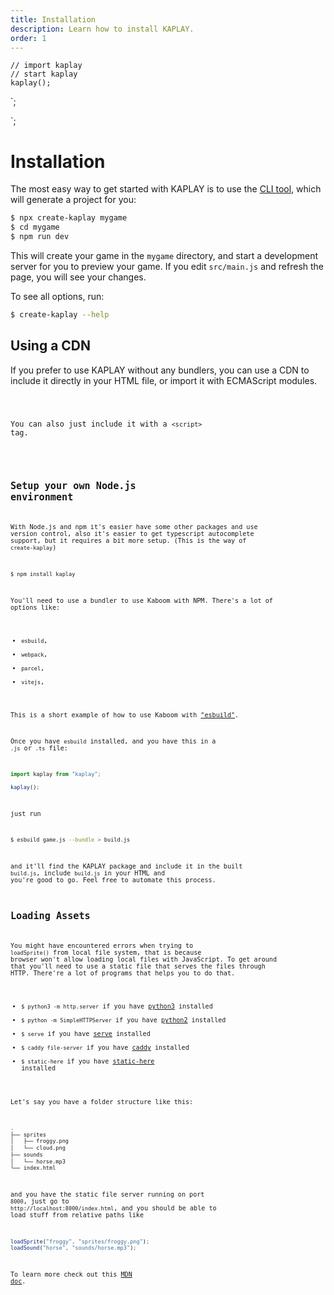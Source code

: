 ```yaml
---
title: Installation
description: Learn how to install KAPLAY.
order: 1
---
```



    // import kaplay
    // start kaplay
    kaplay();
</script>
`;

<script>
    kaplay();
</script>
`;

# Installation

The most easy way to get started with KAPLAY is to use the [CLI tool](https://www.npmjs.com/package/create-kaplay), which will generate a project for you:

```sh
$ npx create-kaplay mygame
$ cd mygame
$ npm run dev
```

This will create your game in the `mygame` directory, and start a development server for you to preview your game. If you edit `src/main.js` and refresh the page, you will see your changes.

To see all options, run:

```sh
$ create-kaplay --help
```

## Using a CDN

If you prefer to use KAPLAY without any bundlers, you can use a CDN to include it directly in your HTML file,
or import it with ECMAScript modules.

<Code code={ecmaImport} lang="html" />

You can also just include it with a `<script>` tag.

<Code code={jsImport} lang="html" />

## Setup your own Node.js environment

With Node.js and npm it's easier have some other packages and use version control, also it's easier to get typescript autocomplete support, but it requires a bit more setup. (This is the way of `create-kaplay`)

```sh
$ npm install kaplay
```

You'll need to use a bundler to use Kaboom with NPM. There's a lot of options like:

- `esbuild`,
- `webpack`,
- `parcel`,
- `vitejs`,

This is a short example of how to use Kaboom with ["esbuild"](https://esbuild.github.io/).

Once you have `esbuild` installed, and you have this in a `.js` or `.ts` file:

```js
import kaplay from "kaplay";

kaplay();
```

just run

```sh
$ esbuild game.js --bundle > build.js
```

and it'll find the KAPLAY package and include it in the built `build.js`, include `build.js` in your HTML and you're good to go. Feel free to automate this process.

## Loading Assets

You might have encountered errors when trying to `loadSprite()` from local file system, that is because browser won't allow loading local files with JavaScript. To get around that you'll need to use a static file that serves the files through HTTP. There're a lot of programs that helps you to do that.

- `$ python3 -m http.server` if you have [python3](https://www.python.org) installed
- `$ python -m SimpleHTTPServer` if you have [python2](https://www.python.org) installed
- `$ serve` if you have [serve](https://github.com/vercel/serve) installed
- `$ caddy file-server` if you have [caddy](https://caddyserver.com/) installed
- `$ static-here` if you have [static-here](https://github.com/amasad/static-here) installed

Let's say you have a folder structure like this:

```sh
.
├── sprites
│   ├── froggy.png
│   └── cloud.png
├── sounds
│   └── horse.mp3
└── index.html
```

and you have the static file server running on port `8000`, just go to `http://localhost:8000/index.html`, and you should be able to load stuff from relative paths like

```js
loadSprite("froggy", "sprites/froggy.png");
loadSound("horse", "sounds/horse.mp3");
```

To learn more check out this [MDN doc](https://developer.mozilla.org/en-US/docs/Learn/Common_questions/set_up_a_local_testing_server).

